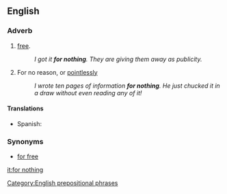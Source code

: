 ==English==

===Adverb===
{{en-adv|pos=[[for]] [[nothing]]|-}}

# [[Free|free]]. 
#:''I got it '''for nothing'''. They are giving them away as publicity.''
# For no reason, or [[pointlessly]]
#:''I wrote ten pages of information '''for nothing'''. He just chucked it in a draw without even reading any of it!''

====Translations====
*Spanish: {{t-|es|de balde}}

===Synonyms===
*[[for free]]

[[Category:English prepositional phrases]]

[[it:for nothing]]